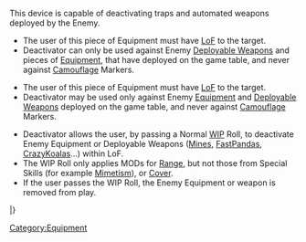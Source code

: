 {{section-equipment}}


{{n4only}}
{{n4list}}
This device is capable of deactivating traps and automated weapons deployed by the Enemy.

{{skillbox |green| DEACTIVATOR | SHORT SKILL }}
{{skill-label | BS Attack }}
{{requirements}}
{{update | PDF 2.1, July 2023}}
* The user of this piece of Equipment must have [[LoF]] to the target.
* Deactivator {{erratahighlight}}can only be used{{erratahighlight-end}} against {{erratahighlight}}Enemy [[Deployable Weapon]]s and pieces of [[Deployable Equipment|Equipment]], that have{{erratahighlight-end}} deployed on the game table, and never against [[Camouflaged|Camouflage]] Markers.
{{update-end}}
{{original}}
* The user of this piece of Equipment must have [[LoF]] to the target.
* Deactivator {{originalhighlight}}may be used only{{originalhighlight-end}} against Enemy{{originalhighlight}} [[Deployable Equipment|Equipment]] and [[Deployable Weapon]]s{{originalhighlight-end}} deployed on the game table, and never against [[Camouflaged|Camouflage]] Markers.
{{original-end}}
{{effects}}
* Deactivator allows the user, by passing a Normal [[WIP]] Roll, to deactivate Enemy Equipment or Deployable Weapons ([[Mines]], [[FastPanda]]s, [[CrazyKoala]]s...) within LoF.
* The WIP Roll only applies MODs for [[Range]], but not those from Special Skills (for example [[Mimetism]]), or [[Cover]].
* If the user passes the WIP Roll, the Enemy Equipment or weapon is removed from play.


{{weapon}}
{{weaponrow|Deactivator|+6|+3|-6|--|--|--|--|--|1|--|--|[[Technical Weapon]], [[BS Attack]], [***see above]}}
|}

{{n4end}}



[[Category:Equipment]]
